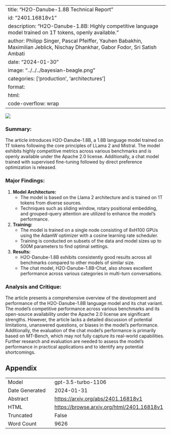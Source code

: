 
---
title: "H2O-Danube-1.8B Technical Report"
id: "2401.16818v1"
description: "H2O-Danube-1.8B: Highly competitive language model trained on 1T tokens, openly available."
author: Philipp Singer, Pascal Pfeiffer, Yauhen Babakhin, Maximilian Jeblick, Nischay Dhankhar, Gabor Fodor, Sri Satish Ambati
date: "2024-01-30"
image: "../../../bayesian-beagle.png"
categories: ['production', 'architectures']
format:
  html:
    code-overflow: wrap
---

![](None)

### **Summary:**
The article introduces H2O-Danube-1.8B, a 1.8B language model trained on 1T tokens following the core principles of LLama 2 and Mistral. The model exhibits highly competitive metrics across various benchmarks and is openly available under the Apache 2.0 license. Additionally, a chat model trained with supervised fine-tuning followed by direct preference optimization is released.

### Major Findings:
1. **Model Architecture:**
   - The model is based on the Llama 2 architecture and is trained on 1T tokens from diverse sources.
   - Techniques such as sliding window, rotary positional embedding, and grouped-query attention are utilized to enhance the model's performance.

2. **Training:**
   - The model is trained on a single node consisting of 8xH100 GPUs using the AdamW optimizer with a cosine learning rate scheduler.
   - Training is conducted on subsets of the data and model sizes up to 500M parameters to find optimal settings.

3. **Results:**
   - H2O-Danube-1.8B exhibits consistently good results across all benchmarks compared to other models of similar size.
   - The chat model, H2O-Danube-1.8B-Chat, also shows excellent performance across various categories in multi-turn conversations.

### Analysis and Critique:
The article presents a comprehensive overview of the development and performance of the H2O-Danube-1.8B language model and its chat variant. The model's competitive performance across various benchmarks and its open-source availability under the Apache 2.0 license are significant strengths. However, the article lacks a detailed discussion of potential limitations, unanswered questions, or biases in the model's performance. Additionally, the evaluation of the chat model's performance is primarily based on MT-Bench, which may not fully capture its real-world capabilities. Further research and evaluation are needed to assess the model's performance in practical applications and to identify any potential shortcomings.

## Appendix

|          |          |
|----------|----------|
| Model     | gpt-3.5-turbo-1106       |
| Date Generated     | 2024-01-31       |
| Abstract | [https://arxiv.org/abs/2401.16818v1](https://arxiv.org/abs/2401.16818v1)        |
| HTML     | [https://browse.arxiv.org/html/2401.16818v1](https://browse.arxiv.org/html/2401.16818v1)       |
| Truncated       | False       |
| Word Count       | 9626       |